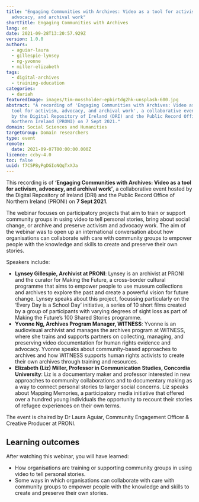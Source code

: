 ```yaml
---
title: "Engaging Communities with Archives: Video as a tool for activism,
  advocacy, and archival work"
shortTitle: Engaging Communities with Archives
lang: en
date: 2021-09-28T13:20:57.929Z
version: 1.0.0
authors:
  - aguiar-laura
  - gillespie-lynsey
  - ng-yvonne
  - miller-elizabeth
tags:
  - digital-archives
  - training-education
categories:
  - dariah
featuredImage: images/tim-mossholder-epbirtdg2hk-unsplash-600.jpg
abstract: "A recording of 'Engaging Communities with Archives: Video as a
  tool for activism, advocacy, and archival work', a collaborative event hosted
  by the Digital Repository of Ireland (DRI) and the Public Record Office of
  Northern Ireland (PRONI) on 7 Sept 2021."
domain: Social Sciences and Humanities
targetGroup: Domain researchers
type: event
remote:
  date: 2021-09-07T00:00:00.000Z
licence: ccby-4.0
toc: false
uuid: f7C5PByPgDGIoNQqTxXJa
---
```

This recording is of **‘Engaging Communities with Archives: Video as a tool for activism, advocacy, and archival work’**, a collaborative event hosted by the Digital Repository of Ireland (DRI) and the Public Record Office of Northern Ireland (PRONI) on **7 Sept 2021**.

The webinar focuses on participatory projects that aim to train or support community groups in using video to tell personal stories, bring about social change, or archive and preserve activism and advocacy work. The aim of the webinar was to open up an international conversation about how organisations can collaborate with care with community groups to empower people with the knowledge and skills to create and preserve their own stories.

Speakers include:

- **Lynsey Gillespie, Archivist at PRONI**: Lynsey is an archivist at PRONI and the curator for Making the Future, a cross-border cultural programme that aims to empower people to use museum collections and archives to explore the past and create a powerful vision for future change. Lynsey speaks about this project, focussing particularly on the ‘Every Day is a School Day’ initiative, a series of 10 short films created by a group of participants with varying degrees of sight loss as part of Making the Future’s 100 Shared Stories programme.
- **Yvonne Ng, Archives Program Manager, WITNESS**: Yvonne is an audiovisual archivist and manages the archives program at WITNESS, where she trains and supports partners on collecting, managing, and preserving video documentation for human rights evidence and advocacy. Yvonne speaks about community-based approaches to archives and how WITNESS supports human rights activists to create their own archives through training and resources.
- **Elizabeth (Liz) Miller, Professor in Communication Studies, Concordia University**: Liz is a documentary maker and professor interested in new approaches to community collaborations and to documentary making as a way to connect personal stories to larger social concerns. Liz speaks about Mapping Memories, a participatory media initiative that offered over a hundred young individuals the opportunity to recount their stories of refugee experiences on their own terms.

The event is chaired by Dr Laura Aguiar, Community Engagement Officer & Creative Producer at PRONI.

## Learning outcomes


After watching this webinar, you will have learned:

- How organisations are training or supporting community groups in using video to tell personal stories.
- Some ways in which organisations can collaborate with care with community groups to empower people with the knowledge and skills to create and preserve their own stories.

<ExternalResource title="Interested in learning more?" subtitle="Check out Engaging Communities with Archives: Video as a tool for activism, advocacy, and archival work" url="https://doi.org/10.7486/DRI.4168n731n" />